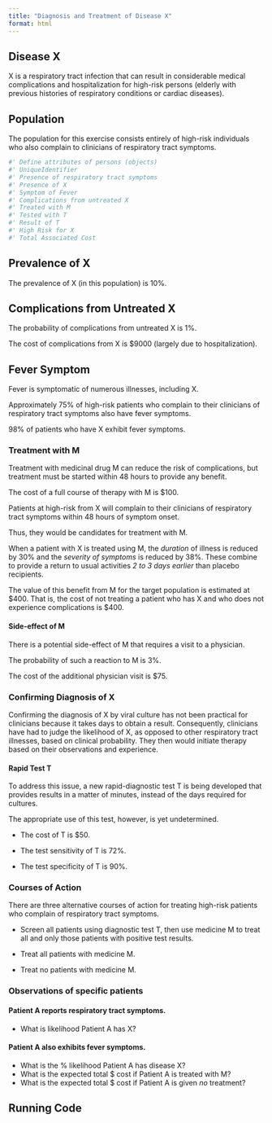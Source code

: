 ```yaml
---
title: "Diagnosis and Treatment of Disease X"
format: html
---
```

## Disease X

X is a respiratory tract infection that can result in considerable medical complications and hospitalization for high-risk persons (elderly with previous histories of respiratory conditions or cardiac diseases).

## Population

The population for this exercise consists entirely of high-risk individuals who also complain to clinicians of respiratory tract symptoms.

```r
#' Define attributes of persons (objects)
#' UniqueIdentifier
#' Presence of respiratory tract symptoms
#' Presence of X
#' Symptom of Fever
#' Complications from untreated X
#' Treated with M
#' Tested with T
#' Result of T
#' High Risk for X
#' Total Associated Cost
```


## Prevalence of X
The prevalence of X (in this population) is 10%.

## Complications from Untreated X

The probability of complications from untreated X is 1%.

The cost of complications from X is $9000 (largely due to hospitalization).

## Fever Symptom
Fever is symptomatic of numerous illnesses, including X.

Approximately 75% of high-risk patients who complain to their clinicians of respiratory tract symptoms also have fever symptoms. 

98% of patients who have X exhibit fever symptoms.

### Treatment with M
Treatment with medicinal drug M can reduce the risk of complications, but treatment must be started within 48 hours to provide any benefit.

The cost of a full course of therapy with M is $100.

Patients at high-risk from X will complain to their clinicians of respiratory tract symptoms within 48 hours of symptom onset.

Thus, they would be candidates for treatment with M.

When a patient with X is treated using M, the *duration* of illness is reduced by 30% and the *severity of symptoms* is reduced by 38%.  These combine to provide a return to usual activities *2 to 3 days earlier* than placebo recipients.

The value of this benefit from M for the target population is estimated at $400. That is, the cost of not treating a patient who has X and who does not experience complications is $400.

#### Side-effect of M
There is a potential side-effect of M that requires a visit to a physician.

The probability of such a reaction to M is 3%.

The cost of the additional physician visit is $75.

### Confirming Diagnosis of X
Confirming the diagnosis of X by viral culture has not been practical for clinicians because it takes days to obtain a result.  Consequently, clinicians have had to judge the likelihood of X, as opposed to other respiratory tract illnesses, based on clinical probability. They then would initiate therapy based on their observations and experience.

#### Rapid Test T
To address this issue, a new rapid-diagnostic test T is being developed that provides results in a matter of minutes, instead of the days required for cultures.

The appropriate use of this test, however, is yet undetermined.

- The cost of T is $50.

- The test sensitivity of T is 72%.

- The test specificity of T is 90%.

### Courses of Action
There are three alternative courses of action for treating high-risk patients who complain of respiratory tract symptoms.

- Screen all patients using diagnostic test T, then use medicine M to treat all and only those patients with positive test results.

- Treat all patients with medicine M.

- Treat no patients with medicine M.

### Observations of specific patients

#### Patient A reports respiratory tract symptoms.
- What is likelihood Patient A has X?

#### Patient A also exhibits fever symptoms.
- What is the % likelihood Patient A has disease X?
- What is the expected total $ cost if Patient A is treated with M?
- What is the expected total $ cost if Patient A is given *no* treatment?


## Running Code

